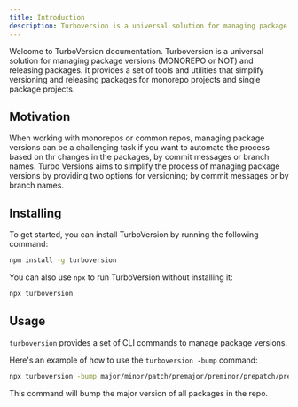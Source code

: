 ```yaml
---
title: Introduction
description: Turboversion is a universal solution for managing package versions (MONOREPO or NOT) and releasing packages. It provides a set of tools and utilities that simplify versioning and releasing packages for monorepo projects.
---
```


Welcome to TurboVersion documentation. Turboversion is a universal solution for managing package versions (MONOREPO or NOT) and releasing packages. It provides a set of tools and utilities that simplify versioning and releasing packages for monorepo projects and single package projects.

## Motivation
When working with monorepos or common repos, managing package versions can be a challenging task if you want to automate the process based on thr changes in the packages, by commit messages or branch names. Turbo Versions aims to simplify the process of managing package versions by providing two options for versioning; by commit messages or by branch names.


## Installing
To get started, you can install TurboVersion by running the following command:

```bash
npm install -g turboversion
```

You can also use `npx` to run TurboVersion without installing it:

```bash
npx turboversion
```

## Usage
`turboversion` provides a set of CLI commands to manage package versions.

Here's an example of how to use the `turboversion -bump` command:

```bash
npx turboversion -bump major/minor/patch/premajor/preminor/prepatch/prerelease
```
This command will bump the major version of all packages in the repo.
